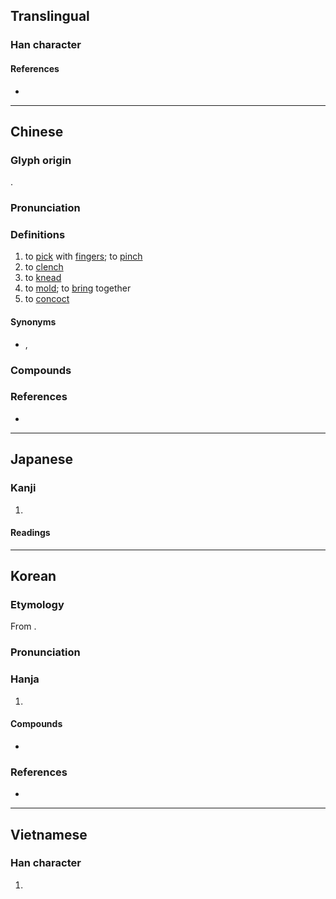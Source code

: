 {{also|揑}}
{{character info}}
==Translingual==

===Han character===
{{Han char|rn=64|rad=手|as=07|sn=10|four=56014|canj=QAG,QHXG,QHXM|ids=⿰扌圼}}

====References====
* {{Han ref|kx=0434.010|dkj=12149|dj=0783.080|hdz=31881.070|uh=634F|ud=25423|bh=AEBA|bd=44730}}

----

==Chinese==
{{zh-forms}}

===Glyph origin===
{{Han etym}}
{{Han compound|手|alt1=扌|涅|ls=psc|c1=s|t1=hand|c2=p|abb2=y}}.

===Pronunciation===
{{zh-pron
|m=niē
|ma=Zh-nie.ogg
|m-s=nia2
|dg=не1
|c=nip6
|c-t=niap2
|g=
|h=gd=niêd6
|j=
|mb=niĕ
|md=
|mn=ml:lia̍t/ni̍h/liap/twv:lia̍p
|mn_note=lia̍t - literary; ni̍h - vernacular; liap/lia̍p - vernacular (俗)
|mn-t=niab4/noih4/nuêh4
|mn-t_note=niab4 - literary; noih4/nuêh4 - vernacular
|w=5nyaq
|x=
|mc=y
|oc=y
|cat=v
}}

===Definitions===
{{zh-hanzi}}

# to [[pick]] with [[finger]]s; to [[pinch]]
# to [[clench]]
# to [[knead]]
# to [[mold]]; to [[bring]] together
# to [[concoct]]

====Synonyms====
* {{sense|to pinch}} {{q|Teochew}} {{zh-l|捘}}, {{q|Hokkien}} {{zh-l|捻}}

===Compounds===
{{zh-der|假捏|信口捏膿|忸捏|吹起捏塌|捏怪排科|捏腳捏手|排捏|捏訣|捏麵人|捏錯兒|捏酸|擠手捏腳|打捏|捏坏|捏詞|捏手捏腳|捏把汗|捏神捏鬼|捏著鼻子|揣歪捏怪|東扭西捏|捏造|捏舌|扭捏|扭扭捏捏|捏胎鬼|捏舌頭|捏弄|拿捏|捏鼻|憑空捏造|捏合|捏塑|捏膿|捏怪|捏積|捏報|誑捏|紐捏|鬼捏青|編捏|捏白}}

===References===
* {{R:yue:Hanzi}}

{{zh-cat|Intermediate}}

----

==Japanese==

===Kanji===
{{ja-kanji|grade=|rs=手07}}

# {{rfdef|ja|sort=手07}}

====Readings====
{{ja-readings
|goon=ねつ
|kanon=でつ
|on=ねち
|kun=こ-ねる
}}

----

==Korean==

===Etymology===
From {{der|ko|ltc|-}} {{ltc-l|捏}}. 

{{collapse|
* {{hanja-dongguk|녀ᇙ〮|nyélq}}
* {{hanja-hunmong|녈〮|nyél|雜語|alt=揑}}
|Historical readings
|bg=#FFFFFF}}

===Pronunciation===
{{ko-hanja-pron|날}}

===Hanja===
{{ko-hanja-search}}
{{ko-hanja|꾸미다|꾸밀|날}}

# {{hanja form of|날|[[knead]]}}

====Compounds====
{{der-top3|Compounds}}
* {{ko-l|날조|捏造}}
{{der-bottom}}

===References===
* {{R:hanjadoc|3990}}

----

==Vietnamese==

===Han character===
{{vi-readings|reading=nát, nạt, nhét, niết|rs=手07}}

# {{rfdef|vi|sort=手07}}